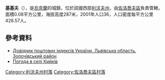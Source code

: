 {{coord|49|46|49|N|24|57|25|E|scale:100000|display=title}}

'''基基夫'''（{{lang-uk|Кийків}}），是[[烏克蘭|烏克蘭]]的城鎮，位於該國西部[[利沃夫州|利沃夫州]]，由[[佐洛喬夫區|佐洛喬夫區]]負責管轄，面積0.08平方公里，海拔高度287米，2001年人口36，人口密度每平方公里428.57人。

==參考資料==
*[http://www.uaidx.com/13/290?f=index&d=desc&lang=ua Довідник поштових індексів України. Львівська область. Золочівський район] {{Wayback|url=http://www.uaidx.com/13/290?f=index&d=desc&lang=ua |date=20160127100105 }}
* [http://weather.in.ua/ua/l'vovskaja/10424 Погода в селі Кийків] {{Wayback|url=http://weather.in.ua/ua/l'vovskaja/10424 |date=20201126183457 }}

[[Category:利沃夫州村落|Category:利沃夫州村落]]
[[Category:佐洛喬夫區村落|Category:佐洛喬夫區村落]]


{{Lviv-geo-stub}}